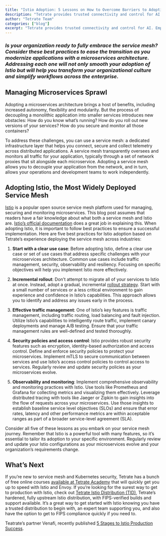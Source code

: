 ```yaml
---
title: "Istio Adoption: 5 Lessons on How to Overcome Barriers to Adoption"
description: "Tetrate provides trusted connectivity and control for AI. Empower developers while safeguarding the business. Built atop the proven Envoy proxy & Envoy AI Gateway."
author: "Tetrate Team"
categories: ["blog"]
excerpt: "Tetrate provides trusted connectivity and control for AI. Empower developers while safeguarding the business. Built atop the proven Envoy proxy & Envoy AI Gateway."
---
```


### [](#is-your-organization-ready-to-fully-embrace-the-service-mesh-consider-these-best-practices-to-ease-the-transition-as-you-modernize-applications-with-a-microservices-architecture-addressing-each-one-will-not-only-smooth-your-adoption-of-istio-but-will-help-you-transform-your-organizational-culture-and-simplify-workflows-across-the-enterprise)_Is your organization ready to fully embrace the service mesh? Consider these best practices to ease the transition as you modernize applications with a microservices architecture. Addressing each one will not only smooth your adoption of Istio but will help you transform your organizational culture and simplify workflows across the enterprise._

## [](#managing-microservices-sprawl)Managing Microservices Sprawl

Adopting a microservices architecture brings a host of benefits, including increased autonomy, flexibility and modularity. But the process of decoupling a monolithic application into smaller services introduces new obstacles: How do you know what’s running? How do you roll out new versions of your services? How do you secure and monitor all those containers?   

To address these challenges, you can use a service mesh: a dedicated infrastructure layer that helps you connect, secure and collect telemetry across distributed applications. A service mesh transparently oversees and monitors all traffic for your application, typically through a set of network proxies that sit alongside each microservice. Adopting a service mesh allows you to decouple your application from the network, and in turn, allows your operations and development teams to work independently.

## [](#adopting-istio-the-most-widely-deployed-service-mesh)Adopting Istio, the Most Widely Deployed Service Mesh

[Istio](https://istio.io/) is a popular open source service mesh platform used for managing, securing and monitoring microservices. This blog post assumes that readers have a fair knowledge about what both a service mesh and Istio are. [Istio’s official documentation](https://istio.io/) does a great job in explaining this. When adopting Istio, it is important to follow best practices to ensure a successful implementation. Here are five best practices for Istio adoption based on Tetrate’s experience deploying the service mesh across industries:

1.  **Start with a clear use case**: Before adopting Istio, define a clear use case or set of use cases that address specific challenges with your microservices architecture. Common use cases include traffic management, security, observability and resiliency. Focusing on specific objectives will help you implement Istio more effectively. 
    
2.  **Incremental rollout**: Don’t attempt to migrate all of your services to Istio at once. Instead, adopt a gradual, incremental [rollout strategy](/blog/david-wang-joins-tetrate-as-the-head-of-marketing/). Start with a small number of services or a less critical environment to gain experience and confidence in Istio’s capabilities. This approach allows you to identify and address any issues early in the process. 
    
3.  **Effective traffic management**: One of Istio’s key features is traffic management, including traffic routing, load balancing and fault injection. Utilize Istio’s capabilities to intelligently route traffic, implement canary deployments and manage A/B testing. Ensure that your traffic management rules are well-defined and tested thoroughly.  
    
4.  **Security policies and access control**: Istio provides robust security features such as encryption, identity-based authorization and access control. Define and enforce security policies to protect your microservices. Implement mTLS to secure communication between services and use Istio’s access control policies to control access to services. Regularly review and update security policies as your microservices evolve. 
    
5.  **Observability and monitoring**: Implement comprehensive observability and monitoring practices with Istio. Use tools like Prometheus and Grafana for collecting metrics and visualizing them effectively. Leverage distributed tracing with tools like Jaeger or Zipkin to gain insights into the flow of requests across your microservices. Use those insights to establish baseline service level objectives (SLOs) and ensure that error rates, latency and other performance metrics are within acceptable ranges as part of a broader service-level agreement (SLA). 
    

Consider all five of these lessons as you embark on your service mesh journey. Remember that Istio is a powerful tool with many features, so it’s essential to tailor its adoption to your specific environment. Regularly review and update your Istio configurations as your microservices evolve and your organization’s requirements change. 

## [](#whats-next)What’s Next

If you’re new to service mesh and Kubernetes security, Tetrate has a bunch of free online courses [available at Tetrate Academy](https://tetr8.io/academy) that will quickly get you up to speed with Istio and Envoy. If you’re looking for the surest way to get to production with Istio, check out [Tetrate Istio Distribution (TID)](https://tetr8.io/tid), Tetrate’s hardened, fully upstream Istio distribution, with FIPS-verified builds and support available. It’s a great way to get started with Istio knowing you have a trusted distribution to begin with, an expert team supporting you, and also have the option to get to FIPS compliance quickly if you need to.

Teatrate’s partner Venafi, recently published [5 Stages to Istio Production Success](https://venafi.com/resource-library/documents/5-stages-istio-production-success/).